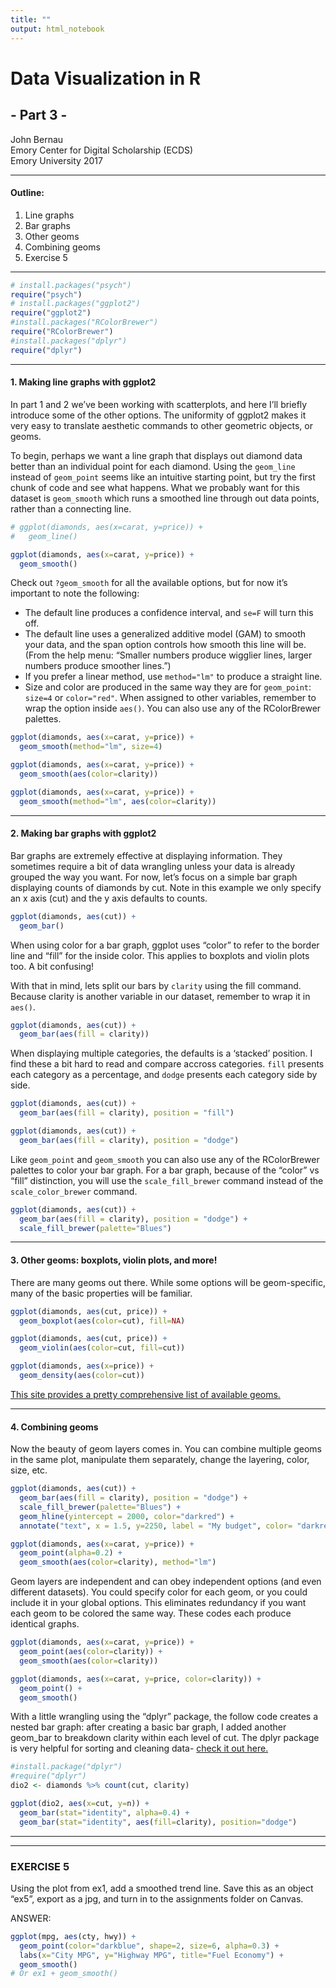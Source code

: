 ```yaml
---
title: ""
output: html_notebook
---
```


# Data Visualization in R 
## - Part 3 -  
  
John Bernau  
Emory Center for Digital Scholarship (ECDS)    
Emory University 2017  
  
___
#### **Outline:**
1. Line graphs
2. Bar graphs
3. Other geoms
4. Combining geoms
5. Exercise 5

___

```r
# install.packages("psych")
require("psych")
# install.packages("ggplot2")
require("ggplot2")
#install.packages("RColorBrewer")
require("RColorBrewer")
#install.packages("dplyr")
require("dplyr")
```

___

#### 1. Making line graphs with ggplot2
In part 1 and 2 we've been working with scatterplots, and here I'll briefly introduce some of the other options. The uniformity of ggplot2 makes it very easy to translate aesthetic commands to other geometric objects, or geoms. 

To begin, perhaps we want a line graph that displays out diamond data better than an individual point for each diamond. Using the `geom_line` instead of `geom_point` seems like an intuitive starting point, but try the first chunk of code and see what happens. What we probably want for this dataset is `geom_smooth` which runs a smoothed line through out data points, rather than a connecting line. 


```r
# ggplot(diamonds, aes(x=carat, y=price)) +
#   geom_line()

ggplot(diamonds, aes(x=carat, y=price)) +
  geom_smooth()
```

Check out `?geom_smooth` for all the available options, but for now it's important to note the following:

* The default line produces a confidence interval, and `se=F` will turn this off.
* The default line uses a generalized additive model (GAM) to smooth your data, and the span option controls how smooth this line will be. (From the help menu: "Smaller numbers produce wigglier lines, larger numbers produce smoother lines.")
* If you prefer a linear method, use `method="lm"` to produce a straight line. 
* Size and color are produced in the same way they are for `geom_point`: `size=4` or `color="red"`. When assigned to other variables, remember to wrap the option inside `aes()`. You can also use any of the RColorBrewer palettes.

```r
ggplot(diamonds, aes(x=carat, y=price)) +
  geom_smooth(method="lm", size=4)
```

```r
ggplot(diamonds, aes(x=carat, y=price)) +
  geom_smooth(aes(color=clarity))
```


```r
ggplot(diamonds, aes(x=carat, y=price)) +
  geom_smooth(method="lm", aes(color=clarity))

```


___

#### 2. Making bar graphs with ggplot2
Bar graphs are extremely effective at displaying information. They sometimes require a bit of data wrangling unless your data is already grouped the way you want. For now, let's focus on a simple bar graph displaying counts of diamonds by cut. Note in this example we only specify an x axis (cut) and the y axis defaults to counts. 

```r
ggplot(diamonds, aes(cut)) + 
  geom_bar()
```

When using color for a bar graph, ggplot uses "color" to refer to the border line and "fill" for the inside color. This applies to boxplots and violin plots too. A bit confusing! 

With that in mind, lets split our bars by `clarity` using the fill command. Because clarity is another variable in our dataset, remember to wrap it in `aes()`.

```r
ggplot(diamonds, aes(cut)) + 
  geom_bar(aes(fill = clarity))
```

When displaying multiple categories, the defaults is a 'stacked' position. I find these a bit hard to read and compare accross categories. `fill` presents each category as a percentage, and `dodge` presents each category side by side. 

```r
ggplot(diamonds, aes(cut)) + 
  geom_bar(aes(fill = clarity), position = "fill")
```

  
```r
ggplot(diamonds, aes(cut)) + 
  geom_bar(aes(fill = clarity), position = "dodge")
```

Like `geom_point` and `geom_smooth` you can also use any of the RColorBrewer palettes to color your bar graph. For a bar graph, because of the "color" vs "fill" distinction, you will use the `scale_fill_brewer` command instead of the `scale_color_brewer` command.

```r
ggplot(diamonds, aes(cut)) + 
  geom_bar(aes(fill = clarity), position = "dodge") +
  scale_fill_brewer(palette="Blues")
```

___

#### 3. Other geoms: boxplots, violin plots, and more!
There are many geoms out there. While some options will be geom-specific, many of the basic properties will be familiar.
  
```r
ggplot(diamonds, aes(cut, price)) + 
  geom_boxplot(aes(color=cut), fill=NA)
```


```r
ggplot(diamonds, aes(cut, price)) + 
  geom_violin(aes(color=cut, fill=cut))
```

```r
ggplot(diamonds, aes(x=price)) + 
  geom_density(aes(color=cut))
```

[This site provides a pretty comprehensive list of available geoms.](http://sape.inf.usi.ch/quick-reference/ggplot2/geom)

___
#### 4. Combining geoms
Now the beauty of geom layers comes in. You can combine multiple geoms in the same plot, manipulate them separately, change the layering, color, size, etc. 

```r
ggplot(diamonds, aes(cut)) + 
  geom_bar(aes(fill = clarity), position = "dodge") +
  scale_fill_brewer(palette="Blues") +
  geom_hline(yintercept = 2000, color="darkred") +
  annotate("text", x = 1.5, y=2250, label = "My budget", color= "darkred")
```


```r
ggplot(diamonds, aes(x=carat, y=price)) +
  geom_point(alpha=0.2) +
  geom_smooth(aes(color=clarity), method="lm")
```

  
Geom layers are independent and can obey independent options (and even different datasets). You could specify color for each geom, or you could include it in your global options. This eliminates redundancy if you want each geom to be colored the same way. These codes each produce identical graphs. 

```r
ggplot(diamonds, aes(x=carat, y=price)) +
  geom_point(aes(color=clarity)) +
  geom_smooth(aes(color=clarity))

ggplot(diamonds, aes(x=carat, y=price, color=clarity)) +
  geom_point() +
  geom_smooth()
```

With a little wrangling using the "dplyr" package, the follow code creates a nested bar graph: after creating a basic bar graph, I added another geom_bar to breakdown clarity within each level of cut. The dplyr package is very helpful for sorting and cleaning data- [check it out here.](http://dplyr.tidyverse.org/)

```r
#install.package("dplyr")
#require("dplyr")
dio2 <- diamonds %>% count(cut, clarity)

ggplot(dio2, aes(x=cut, y=n)) +
  geom_bar(stat="identity", alpha=0.4) +
  geom_bar(stat="identity", aes(fill=clarity), position="dodge")

```

___
___

### EXERCISE 5
Using the plot from ex1, add a smoothed trend line. Save this as an object "ex5", export as a jpg, and turn in to the assignments folder on Canvas. 

ANSWER:
```r
ggplot(mpg, aes(cty, hwy)) + 
  geom_point(color="darkblue", shape=2, size=6, alpha=0.3) +
  labs(x="City MPG", y="Highway MPG", title="Fuel Economy") +
  geom_smooth()
# Or ex1 + geom_smooth()
```



